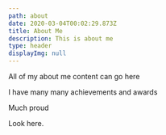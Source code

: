 ```yaml
---
path: about
date: 2020-03-04T00:02:29.873Z
title: About Me
description: This is about me
type: header
displayImg: null
---
```


All of my about me content can go here

I have many many achievements and awards

Much proud

Look here.